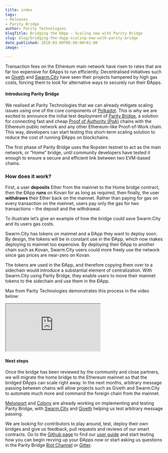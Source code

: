 ```yaml
---
title: index
tags:
- Releases
- Parity Bridge
author: Parity Technologies
blogTitle: Bridging the ÐApp – Scaling now with Parity Bridge
slug: blog/bridging-the-dapp-scaling-now-with-parity-bridge
date_published: 2018-03-09T06:00:00+01:00
image: ''

---
```

Transaction fees on the Ethereum main network have risen to rates that are far too expensive for ÐApps to run efficiently. Decentralised initiatives such as [Giveth](https://giveth.io/) and [Swarm.City](https://swarm.city/) have seen their projects hampered by high gas costs, forcing them to look for alternative ways to securely run their ÐApps.

#### **Introducing Parity Bridge**

We realised at Parity Technologies that we can already mitigate scaling issues using one of the core components of [Polkadot](https://polkadot.network/). This is why we are excited to announce the initial test deployment of [Parity Bridge](https://github.com/paritytech/parity-bridge), a solution for connecting fast and cheap [Proof of Authority (PoA)](https://wiki.parity.io/Proof-of-Authority-Chains.html) chains with the Ethereum public network and any other Ethereum-like Proof-of-Work chain. This way, developers can start testing this short-term scaling solution to reduce the cost of running ÐApps on blockchains.

The first phase of Parity Bridge uses the Ropsten testnet to act as the main network, or “Home” bridge, until community developers have tested it enough to ensure a secure and efficient link between two EVM-based chains.

### **How does it work?**

First, a user **deposits** Ether from the mainnet to the Home bridge contract, then the ÐApp **runs** on Kovan for as long as required, then finally, the user **withdraws** their Ether back on the mainnet. Rather than paying for gas on every transaction on the mainnet, users pay only the gas for two transactions – the deposit and the withdrawal.

To illustrate let’s give an example of how the bridge could save Swarm.City and its users gas costs.

Swarm.City has tokens on mainnet and a ÐApp they want to deploy soon. By design, the tokens will be in constant use in the ÐApp, which now makes deploying to mainnet too expensive. By deploying their ÐApp to another chain such as Kovan, Swarm.City users could more freely use the network since gas prices are near-zero on Kovan.

The tokens are used in the ÐApp, and therefore copying them over to a sidechain would introduce a substantial element of centralization. With Swarm.City using Parity Bridge, they enable users to move their mainnet tokens to the sidechain and use them in the ÐApp.

Max from Parity Technologies demonstrates this process in the video below:

<iframe className="w-full h-56 my-8 sm:h-80 md:h-96" src="https://player.vimeo.com/video/259295952" allowFullScreen></iframe>


#### **Next steps**

Once the bridge has been reviewed by the community and close partners, we will migrate the home bridge to the Ethereum mainnet so that the bridged ÐApps can scale right away. In the next months, arbitrary message passing between chains will allow projects such as Giveth and Swarm.City to automate much more and command the foreign chain from the mainnet.

[Melonport](https://melonport.com/) and [Colony](https://colony.io/) are already working on implementing and testing Parity Bridge, with [Swarm.City](https://swarm.city/) and [Giveth](https://giveth.io/) helping us test arbitrary message passing.

We are looking for contributors to play around, test, deploy their own bridges and give us feedback, pull requests and reviews of our smart contracts. Go to the [Github page](https://github.com/paritytech/parity-bridge) to find our [user guide](https://github.com/paritytech/parity-bridge/blob/snd-user-guide/user_guide.md) and start testing how you can begin revving up your ÐApps now or start asking us questions in the Parity Bridge [Riot Channel](https://riot.im/app/#/room/#parity-bridge-public:matrix.parity.io) or [Gitter](https://gitter.im/paritytech/parity-bridge).